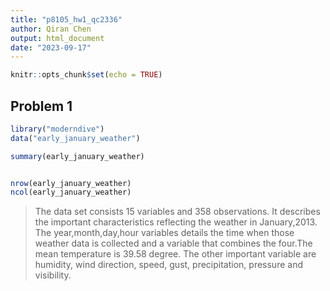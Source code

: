 ```yaml
---
title: "p8105_hw1_qc2336"
author: Qiran Chen
output: html_document
date: "2023-09-17"
---
```


```r
knitr::opts_chunk$set(echo = TRUE)
```

## Problem 1

```r
library("moderndive")
data("early_january_weather")
```

```r
summary(early_january_weather)


nrow(early_january_weather)
ncol(early_january_weather)
```

> The data set consists 15 variables and 358 observations. It describes the important characteristics reflecting the weather in January,2013. The year,month,day,hour variables details the time when those weather data is collected and a variable that combines the four.The mean temperature is 39.58 degree. The other important variable are humidity, wind direction, speed, gust, precipitation, pressure and visibility.

```r

```


